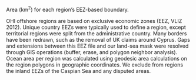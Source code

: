 Area (km^2^) for each region's EEZ-based boundary. 

OHI offshore regions are based on exclusive economic zones (EEZ, VLIZ 2012). Unique country EEZs were typically used to define a region, except territorial regions were split from the administrative country.  Many borders have been redrawn, such as the removal of UK claims around Cyprus. Gaps and extensions between this EEZ file and our land-sea mask were resolved through GIS operations (buffer, erase, and polygon neighbor analysis). Ocean area per region was calculated using geodesic area calculations on the region polygons in geographic coordinates. We exclude from regions the inland EEZs of the Caspian Sea and any disputed areas.